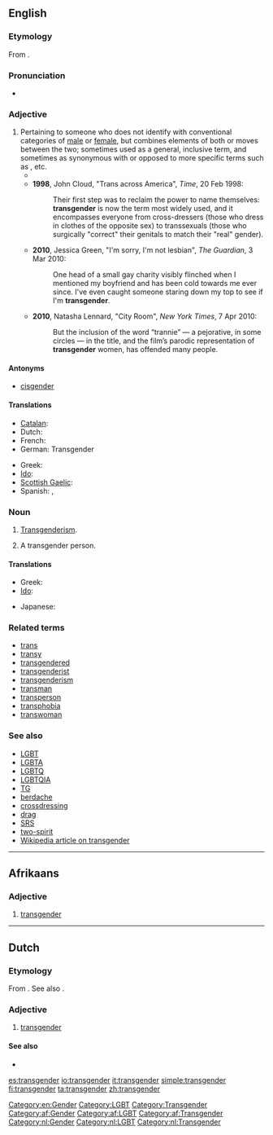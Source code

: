 ==English==
{{wikipedia}}

===Etymology===
From {{prefix|trans|gender}}.

===Pronunciation===
* {{a|UK}} {{IPA|/tɹanzˈdʒɛndə/}}

===Adjective===
{{en-adj}}

# Pertaining to someone who does not identify with conventional categories of [[male]] or [[female]], but combines elements of both or moves between the two; sometimes used as a general, inclusive term, and sometimes as synonymous with or opposed to more specific terms such as {{term|transsexual}}, {{term|transvestite}} etc.
#* {{quote-journal|journal=Maximum rocknroll|issue=109‎|year=1992|passage=I think the new punk rockers are going to be more androgynous, more bisexual, more '''transgender''', more ethnically diverse and less willing to take shit than ...}}
#* '''1998''', John Cloud, "Trans across America", ''Time'', 20 Feb 1998:
#*: Their first step was to reclaim the power to name themselves: '''transgender''' is now the term most widely used, and it encompasses everyone from cross-dressers (those who dress in clothes of the opposite sex) to transsexuals (those who surgically "correct" their genitals to match their "real" gender).
#* '''2010''', Jessica Green, "I'm sorry, I'm not lesbian", ''The Guardian'', 3 Mar 2010:
#*: One head of a small gay charity visibly flinched when I mentioned my boyfriend and has been cold towards me ever since. I've even caught someone staring down my top to see if I'm '''transgender'''.
#* '''2010''', Natasha Lennard, "City Room", ''New York Times'', 7 Apr 2010:
#*: But the inclusion of the word “trannie” — a pejorative, in some circles — in the title, and the film’s parodic representation of '''transgender''' women, has offended many people.

====Antonyms====
* [[cisgender]]

====Translations====
{{trans-top|pertaining to (etc.)}}
* [[Catalan]]: {{t|ca|transgènere}}
* Dutch: {{t|nl|transgender}}
* French: {{t+|fr|transgenre}}
* German: Transgender <!--noun?-->
{{trans-mid}}
* Greek: {{t|el|διεμφυλικός|m|tr=diemfylikós}}
* [[Ido]]: {{t+|io|transgenra|xs=Ido}}
* [[Scottish Gaelic]]: {{t-|gd|tar-ghnèitheach|xs=Scottish Gaelic}}
* Spanish: {{t|es|transgénero|m}}, {{t|es|transgénera|f}}
{{trans-bottom}}

===Noun===
{{en-noun|-|s}}

# {{context|now|_|rare}} [[transgenderism|Transgenderism]].
# A transgender person.

====Translations====
{{trans-top|a transgender person}}
* Greek: {{t|el|διεμφυλικός|m|tr=diemfylikós}}
* [[Ido]]: {{t|io|transgenro|xs=Ido}}
{{trans-mid}}
* Japanese: {{t|ja|トランスジェンダー|tr=toransujendā|sc=Jpan}}
{{trans-bottom}}

===Related terms===
* [[trans]]
* [[transy]]
* [[transgendered]]
* [[transgenderist]]
* [[transgenderism]]
* [[transman]]
* [[transperson]]
* [[transphobia]]
* [[transwoman]]

===See also===
* [[LGBT]]
* [[LGBTA]]
* [[LGBTQ]]
* [[LGBTQIA]]
* [[TG]]
* [[berdache]]
* [[crossdressing]]
* [[drag]]
* [[SRS]]
* [[two-spirit]]
* [[w:Transgender|Wikipedia article on transgender]]

[[Category:en:Gender]]
[[Category:LGBT]]
[[Category:Transgender]]

----

==Afrikaans==

===Adjective===
{{infl|af|adjective}}

# [[#English|transgender]]

[[Category:af:Gender]]
[[Category:af:LGBT]]
[[Category:af:Transgender]]

----

==Dutch==

===Etymology===
From {{etyl|en|nl}} {{term|transgender|lang=en}}. See also {{term|gender|lang=nl}}.

===Adjective===
{{nl-adj|inv}}

# [[#English|transgender]]

====See also====
* {{l|nl|transseksueel}}

[[Category:nl:Gender]]
[[Category:nl:LGBT]]
[[Category:nl:Transgender]]

[[es:transgender]]
[[io:transgender]]
[[it:transgender]]
[[simple:transgender]]
[[fi:transgender]]
[[ta:transgender]]
[[zh:transgender]]